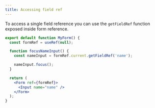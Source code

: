 ```yaml
---
title: Accessing field ref
---
```


To access a single field reference you can use the `getFieldRef` function exposed inside form reference.

```jsx lineNumbers=true
export default function MyForm() {
  const formRef = useRef(null);

  function focusNameInput() {
    const nameInput = formRef.current.getFieldRef('name');

    nameInput.focus();
  }

  return (
    <Form ref={formRef}>
      <Input name="name" />
    </Form>
  );
}
```

